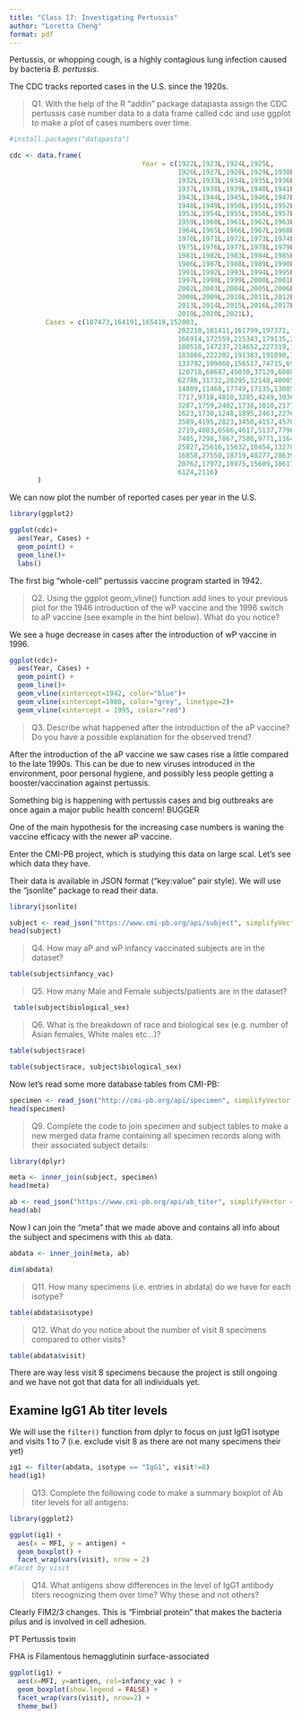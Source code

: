 ```yaml
---
title: "Class 17: Investigating Pertussis"
author: "Loretta Cheng"
format: pdf
---
```


Pertussis, or whopping cough, is a highly contagious lung infection caused by bacteria *B. pertussis*.

The CDC tracks reported cases in the U.S. since the 1920s.

>Q1. With the help of the R “addin” package datapasta assign the CDC pertussis case number data to a data frame called cdc and use ggplot to make a plot of cases numbers over time.

```r
#install.packages("datapasta")
```

```r
cdc <- data.frame(
                                 Year = c(1922L,1923L,1924L,1925L,
                                          1926L,1927L,1928L,1929L,1930L,1931L,
                                          1932L,1933L,1934L,1935L,1936L,
                                          1937L,1938L,1939L,1940L,1941L,1942L,
                                          1943L,1944L,1945L,1946L,1947L,
                                          1948L,1949L,1950L,1951L,1952L,
                                          1953L,1954L,1955L,1956L,1957L,1958L,
                                          1959L,1960L,1961L,1962L,1963L,
                                          1964L,1965L,1966L,1967L,1968L,1969L,
                                          1970L,1971L,1972L,1973L,1974L,
                                          1975L,1976L,1977L,1978L,1979L,1980L,
                                          1981L,1982L,1983L,1984L,1985L,
                                          1986L,1987L,1988L,1989L,1990L,
                                          1991L,1992L,1993L,1994L,1995L,1996L,
                                          1997L,1998L,1999L,2000L,2001L,
                                          2002L,2003L,2004L,2005L,2006L,2007L,
                                          2008L,2009L,2010L,2011L,2012L,
                                          2013L,2014L,2015L,2016L,2017L,2018L,
                                          2019L,2020L,2021L),
         Cases = c(107473,164191,165418,152003,
                                          202210,181411,161799,197371,
                                          166914,172559,215343,179135,265269,
                                          180518,147237,214652,227319,103188,
                                          183866,222202,191383,191890,109873,
                                          133792,109860,156517,74715,69479,
                                          120718,68687,45030,37129,60886,
                                          62786,31732,28295,32148,40005,
                                          14809,11468,17749,17135,13005,6799,
                                          7717,9718,4810,3285,4249,3036,
                                          3287,1759,2402,1738,1010,2177,2063,
                                          1623,1730,1248,1895,2463,2276,
                                          3589,4195,2823,3450,4157,4570,
                                          2719,4083,6586,4617,5137,7796,6564,
                                          7405,7298,7867,7580,9771,11647,
                                          25827,25616,15632,10454,13278,
                                          16858,27550,18719,48277,28639,32971,
                                          20762,17972,18975,15609,18617,
                                          6124,2116)
       )
```

We can now plot the number of reported cases per year in the U.S. 

```r
library(ggplot2)

ggplot(cdc)+
  aes(Year, Cases) +
  geom_point() +
  geom_line()+
  labs()
```

The first big "whole-cell" pertussis vaccine program started in 1942.

>Q2. Using the ggplot geom_vline() function add lines to your previous plot for the 1946 introduction of the wP vaccine and the 1996 switch to aP vaccine (see example in the hint below). What do you notice?

We see a huge decrease in cases after the introduction of wP vaccine in 1996. 

```r
ggplot(cdc)+
  aes(Year, Cases) +
  geom_point() +
  geom_line()+
  geom_vline(xintercept=1942, color="blue")+
  geom_vline(xintercept=1980, color="grey", linetype=2)+
  geom_vline(xintercept = 1995, color="red")
```

>Q3. Describe what happened after the introduction of the aP vaccine? Do you have a possible explanation for the observed trend?

After the introduction of the aP vaccine we saw cases rise a little compared to the late 1990s. This can be due to new viruses introduced in the environment, poor personal hygiene, and possibly less people getting a booster/vaccination against pertussis. 

Something big is happening with pertussis cases and big outbreaks are once again a major public health concern! BUGGER 

One of the main hypothesis for the increasing case numbers is waning the vaccine efficacy with the newer aP vaccine. 

Enter the CMI-PB project, which is studying this data on large scal. Let's see which data they have. 

Their data is available in JSON format ("key:value" pair style). We will use the "jsonlite" package to read their data. 

```r
library(jsonlite)

subject <- read_json("https://www.cmi-pb.org/api/subject", simplifyVector = TRUE)
head(subject)
```

>Q4. How may aP and wP infancy vaccinated subjects are in the dataset?

```r
table(subject$infancy_vac)
```


>Q5. How many Male and Female subjects/patients are in the dataset?

```r
 table(subject$biological_sex)
```


>Q6. What is the breakdown of race and biological sex (e.g. number of Asian females, White males etc…)?

```r
table(subject$race)
```

```r
table(subject$race, subject$biological_sex)
```

Now let's read some more database tables from CMI-PB: 

```r
specimen <- read_json("http://cmi-pb.org/api/specimen", simplifyVector = TRUE)
head(specimen)
```

>Q9. Complete the code to join specimen and subject tables to make a new merged data frame containing all specimen records along with their associated subject details:


```r
library(dplyr)

meta <- inner_join(subject, specimen)
head(meta)
```

```r
ab <- read_json("https://www.cmi-pb.org/api/ab_titer", simplifyVector = TRUE)
head(ab)
```

Now I can join the "meta" that we made above and contains all info about the subject and specimens with this `ab` data. 

```r
abdata <- inner_join(meta, ab)
```

```r
dim(abdata)
```

>Q11. How many specimens (i.e. entries in abdata) do we have for each isotype?

```r
table(abdata$isotype)
```

>Q12. What do you notice about the number of visit 8 specimens compared to other visits?

```r
table(abdata$visit)
```

There are way less visit 8 specimens because the project is still ongoing and we have not got that data for all individuals yet. 

## Examine IgG1 Ab titer levels

We will use the `filter()` function from dplyr to focus on just IgG1 isotype and visits 1 to 7 (i.e. exclude visit 8 as there are not many specimens their yet)

```r
ig1 <- filter(abdata, isotype == "IgG1", visit!=8)
head(ig1)
```

>Q13. Complete the following code to make a summary boxplot of Ab titer levels for all antigens:

```r
library(ggplot2)

ggplot(ig1) +
  aes(x = MFI, y = antigen) +
  geom_boxplot() +
  facet_wrap(vars(visit), nrow = 2)
#facet by visit 
```

>Q14. What antigens show differences in the level of IgG1 antibody titers recognizing them over time? Why these and not others?

Clearly FIM2/3 changes. This is "Fimbrial protein" that makes the bacteria pilus and is involved in cell adhesion. 

PT Pertussis toxin 

FHA is Filamentous hemagglutinin surface-associated 

```r
ggplot(ig1) +
  aes(x=MFI, y=antigen, col=infancy_vac ) +
  geom_boxplot(show.legend = FALSE) + 
  facet_wrap(vars(visit), nrow=2) +
  theme_bw()
```

